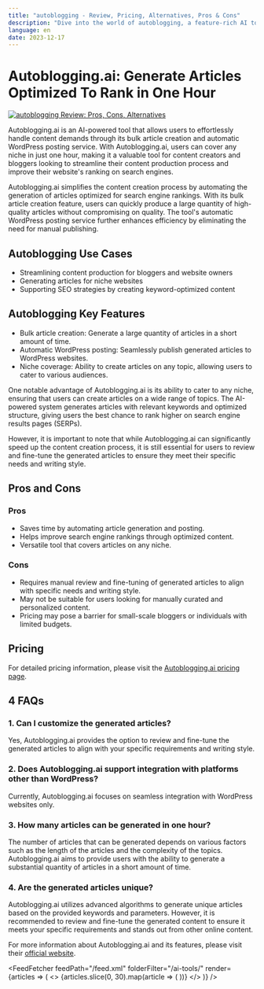 ```yaml
---
title: "autoblogging - Review, Pricing, Alternatives, Pros & Cons"
description: "Dive into the world of autoblogging, a feature-rich AI tool. Learn about its features, pricing, and how it's making an impact. Don't miss out!"
language: en
date: 2023-12-17
---
```

        
# Autoblogging.ai: Generate Articles Optimized To Rank in One Hour


<BlogHeader />


[![autoblogging Review: Pros, Cons, Alternatives](/ai-tools/autoblogging.png)](https://autoblogging.ai/)



Autoblogging.ai is an AI-powered tool that allows users to effortlessly handle content demands through its bulk article creation and automatic WordPress posting service. With Autoblogging.ai, users can cover any niche in just one hour, making it a valuable tool for content creators and bloggers looking to streamline their content production process and improve their website's ranking on search engines.

Autoblogging.ai simplifies the content creation process by automating the generation of articles optimized for search engine rankings. With its bulk article creation feature, users can quickly produce a large quantity of high-quality articles without compromising on quality. The tool's automatic WordPress posting service further enhances efficiency by eliminating the need for manual publishing.

## Autoblogging Use Cases

- Streamlining content production for bloggers and website owners
- Generating articles for niche websites
- Supporting SEO strategies by creating keyword-optimized content

## Autoblogging Key Features

- Bulk article creation: Generate a large quantity of articles in a short amount of time.
- Automatic WordPress posting: Seamlessly publish generated articles to WordPress websites.
- Niche coverage: Ability to create articles on any topic, allowing users to cater to various audiences.

One notable advantage of Autoblogging.ai is its ability to cater to any niche, ensuring that users can create articles on a wide range of topics. The AI-powered system generates articles with relevant keywords and optimized structure, giving users the best chance to rank higher on search engine results pages (SERPs).

However, it is important to note that while Autoblogging.ai can significantly speed up the content creation process, it is still essential for users to review and fine-tune the generated articles to ensure they meet their specific needs and writing style.

## Pros and Cons

### Pros

- Saves time by automating article generation and posting.
- Helps improve search engine rankings through optimized content.
- Versatile tool that covers articles on any niche.

### Cons

- Requires manual review and fine-tuning of generated articles to align with specific needs and writing style.
- May not be suitable for users looking for manually curated and personalized content.
- Pricing may pose a barrier for small-scale bloggers or individuals with limited budgets.

## Pricing

For detailed pricing information, please visit the [Autoblogging.ai pricing page](https://autoblogging.ai/pricing).

## 4 FAQs

### 1. Can I customize the generated articles?

Yes, Autoblogging.ai provides the option to review and fine-tune the generated articles to align with your specific requirements and writing style.

### 2. Does Autoblogging.ai support integration with platforms other than WordPress?

Currently, Autoblogging.ai focuses on seamless integration with WordPress websites only.

### 3. How many articles can be generated in one hour?

The number of articles that can be generated depends on various factors such as the length of the articles and the complexity of the topics. Autoblogging.ai aims to provide users with the ability to generate a substantial quantity of articles in a short amount of time.

### 4. Are the generated articles unique?

Autoblogging.ai utilizes advanced algorithms to generate unique articles based on the provided keywords and parameters. However, it is recommended to review and fine-tune the generated content to ensure it meets your specific requirements and stands out from other online content.

For more information about Autoblogging.ai and its features, please visit their [official website](https://autoblogging.ai/).


<AdComponent />


<FeedFetcher feedPath="/feed.xml" folderFilter="/ai-tools/" render={articles => (
    <>
        <Cards>
            {articles.slice(0, 30).map(article => (
                <Card key={article.link} title={article.title} href={article.link} />
            ))}
        </Cards>
    </>
)} />

